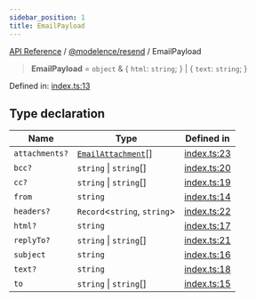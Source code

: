 ```yaml
---
sidebar_position: 1
title: EmailPayload
---
```


[API Reference](/api-reference/@modelence/resend/type-aliases/../../../index) / [@modelence/resend](/api-reference/@modelence/resend/type-aliases/../index) / EmailPayload

> **EmailPayload** = `object` & \{ `html`: `string`; \} \| \{ `text`: `string`; \}

Defined in: [index.ts:13](https://github.com/modelence/modelence/blob/7d33e85fecc66bf3ad18b30dec60511660ca302d/packages/resend/src/index.ts#L13)

## Type declaration

| Name | Type | Defined in |
| ------ | ------ | ------ |
| `attachments?` | [`EmailAttachment`](/api-reference/@modelence/resend/type-aliases/EmailAttachment)[] | [index.ts:23](https://github.com/modelence/modelence/blob/7d33e85fecc66bf3ad18b30dec60511660ca302d/packages/resend/src/index.ts#L23) |
| `bcc?` | `string` \| `string`[] | [index.ts:20](https://github.com/modelence/modelence/blob/7d33e85fecc66bf3ad18b30dec60511660ca302d/packages/resend/src/index.ts#L20) |
| `cc?` | `string` \| `string`[] | [index.ts:19](https://github.com/modelence/modelence/blob/7d33e85fecc66bf3ad18b30dec60511660ca302d/packages/resend/src/index.ts#L19) |
| `from` | `string` | [index.ts:14](https://github.com/modelence/modelence/blob/7d33e85fecc66bf3ad18b30dec60511660ca302d/packages/resend/src/index.ts#L14) |
| `headers?` | `Record`\<`string`, `string`\> | [index.ts:22](https://github.com/modelence/modelence/blob/7d33e85fecc66bf3ad18b30dec60511660ca302d/packages/resend/src/index.ts#L22) |
| `html?` | `string` | [index.ts:17](https://github.com/modelence/modelence/blob/7d33e85fecc66bf3ad18b30dec60511660ca302d/packages/resend/src/index.ts#L17) |
| `replyTo?` | `string` \| `string`[] | [index.ts:21](https://github.com/modelence/modelence/blob/7d33e85fecc66bf3ad18b30dec60511660ca302d/packages/resend/src/index.ts#L21) |
| `subject` | `string` | [index.ts:16](https://github.com/modelence/modelence/blob/7d33e85fecc66bf3ad18b30dec60511660ca302d/packages/resend/src/index.ts#L16) |
| `text?` | `string` | [index.ts:18](https://github.com/modelence/modelence/blob/7d33e85fecc66bf3ad18b30dec60511660ca302d/packages/resend/src/index.ts#L18) |
| `to` | `string` \| `string`[] | [index.ts:15](https://github.com/modelence/modelence/blob/7d33e85fecc66bf3ad18b30dec60511660ca302d/packages/resend/src/index.ts#L15) |
